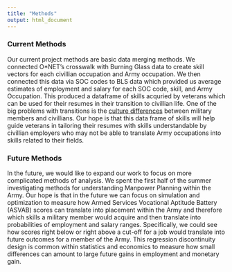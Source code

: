 ```yaml
---
title: "Methods"
output: html_document
---
```


### Current Methods

Our current project methods are basic data merging methods. We connected O*NET's crosswalk with Burning Glass data to create skill vectors for each civillian occupation and Army occupation. We then connected this data via SOC codes to BLS data which provided us average estimates of employment and salary for each SOC code, skill, and Army Occupation. This produced a dataframe of skills acquried by veterans which can be used for their resumes in their transition to civillian life. One of the big problems with transitions is the [culture differences](https://blogs.va.gov/VAntage/6603/why-can%E2%80%99t-veterans-get-jobs/) between military members and civillians. Our hope is that this data frame of skills will help guide veterans in tailoring their resumes with skills understandable by civillian employers who may not be able to translate Army occupations into skills related to their fields.

### Future Methods

In the future, we would like to expand our work to focus on more complicated methods of analysis. We spent the first half of the summer investigating methods for understanding Manpower Planning within the Army. Our hope is that in the future we can focus on simulation and optimization to measure how Armed Services Vocational Aptitude Battery (ASVAB) scores can translate into placement within the Army and therefore which skills a military member would acquire and then translate into probabilities of employment and salary ranges. Specifically, we could see how scores right below or right above a cut-off for a job would translate into future outcomes for a member of the Army. This regression discontinuity design is common within statistics and economics to measure how small differences can amount to large future gains in employment and monetary gain.
